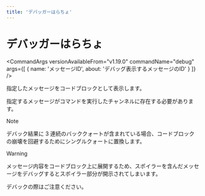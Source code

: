 ```yaml
---
title: 'デバッガーはらちょ'
---
```




# デバッガーはらちょ

<CommandArgs
  versionAvailableFrom="v1.19.0"
  commandName="debug"
  args={[
    {
      name: 'メッセージID',
      about: 'デバッグ表示するメッセージのID'
    }
  ]}
/>

指定したメッセージをコードブロックとして表示します。

指定するメッセージがコマンドを実行したチャンネルに存在する必要があります。

> [!NOTE]
>
> デバック結果に 3 連続のバッククォートが含まれている場合、コードブロックの崩壊を回避するためにシングルクォートに置換します。

> [!WARNING]
>
> メッセージ内容をコードブロック上に展開するため、スポイラーを含んだメッセージをデバッグするとスポイラー部分が開示されてしまいます。
>
> デバックの際はご注意ください。
